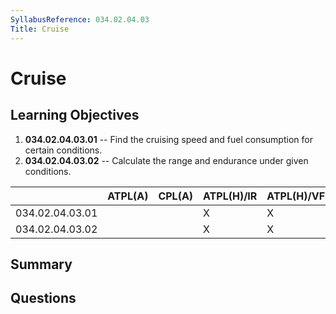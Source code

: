```yaml
---
SyllabusReference: 034.02.04.03
Title: Cruise
---
```


# Cruise

## Learning Objectives

1. **034.02.04.03.01** -- Find the cruising speed and fuel consumption for certain
   conditions.
2. **034.02.04.03.02** -- Calculate the range and endurance under given
   conditions.

|                 | ATPL(A) | CPL(A) | ATPL(H)/IR | ATPL(H)/VFR | CPL(H) | IR  | CBIR(A) |
| --------------- | ------- | ------ | ---------- | ----------- | ------ | --- | ------- |
| 034.02.04.03.01 |         |        | X          | X           | X      |     |         |
| 034.02.04.03.02 |         |        | X          | X           | X      |     |         |

## Summary

## Questions
